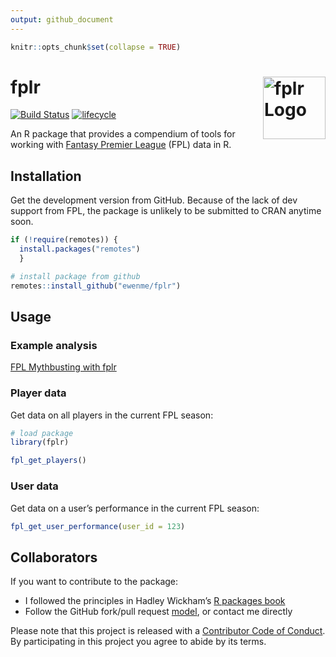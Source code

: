 ```yaml
---
output: github_document
---
```


```r
knitr::opts_chunk$set(collapse = TRUE)
```

# fplr <img alt="fplr Logo" title="fplr" align="right" src="man/figures/fplr_logo.png" width="100" style="float:right;width:100px;"/>

[![Build Status](https://travis-ci.org/ewenme/fplr.png)](https://travis-ci.org/ewenme/fplr) 
[![lifecycle](https://img.shields.io/badge/lifecycle-maturing-blue.svg)](https://www.tidyverse.org/lifecycle/#maturing)

An R package that provides a compendium of tools for working with [Fantasy Premier League](https://fantasy.premierleague.com) (FPL) data in R.

## Installation

Get the development version from GitHub. Because of the lack of dev support from FPL, the package is unlikely to be submitted to CRAN anytime soon.

```r
if (!require(remotes)) {
  install.packages("remotes") 
  }

# install package from github
remotes::install_github("ewenme/fplr")
```

## Usage

### Example analysis

[FPL Mythbusting with fplr](https://ewen.io/2017/06/25/fpl-mythbusting-with-fplr/)

### Player data

Get data on all players in the current FPL season:

```r
# load package
library(fplr)

fpl_get_players()
```

### User data

Get data on a user's performance in the current FPL season:

```r
fpl_get_user_performance(user_id = 123)
```

## Collaborators

If you want to contribute to the package:

* I followed the principles in Hadley Wickham's [R packages book](http://r-pkgs.had.co.nz/)
* Follow the GitHub fork/pull request [model](https://guides.github.com/introduction/flow/), or contact me directly

Please note that this project is released with a [Contributor Code of Conduct](CODE_OF_CONDUCT.md). By participating in this project you agree to abide by its terms.
